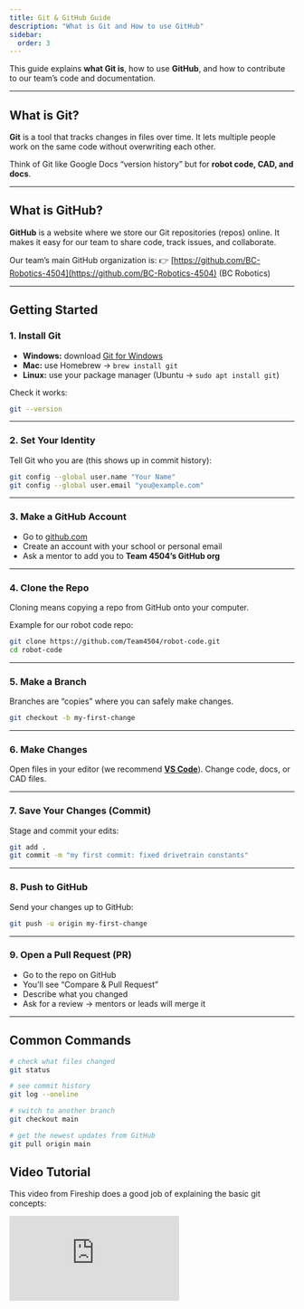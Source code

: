 ```yaml
---
title: Git & GitHub Guide
description: "What is Git and How to use GitHub"
sidebar:
  order: 3
---
```




This guide explains **what Git is**, how to use **GitHub**, and how to contribute to our team’s code and documentation.

---

## What is Git?

**Git** is a tool that tracks changes in files over time.
It lets multiple people work on the same code without overwriting each other.

Think of Git like Google Docs “version history” but for **robot code, CAD, and docs**.

---

## What is GitHub?

**GitHub** is a website where we store our Git repositories (repos) online.
It makes it easy for our team to share code, track issues, and collaborate.

Our team’s main GitHub organization is:
👉 [https://github.com/BC-Robotics-4504](https://github.com/BC-Robotics-4504) (BC Robotics)

---

## Getting Started

### 1. Install Git
- **Windows:** download [Git for Windows](https://git-scm.com/download/win)
- **Mac:** use Homebrew → `brew install git`
- **Linux:** use your package manager (Ubuntu → `sudo apt install git`)

Check it works:

```bash
git --version
```

---

### 2. Set Your Identity
Tell Git who you are (this shows up in commit history):

```bash
git config --global user.name "Your Name"
git config --global user.email "you@example.com"
```

---

### 3. Make a GitHub Account
- Go to [github.com](https://github.com)
- Create an account with your school or personal email
- Ask a mentor to add you to **Team 4504’s GitHub org**

---

### 4. Clone the Repo
Cloning means copying a repo from GitHub onto your computer.

Example for our robot code repo:

```bash
git clone https://github.com/Team4504/robot-code.git
cd robot-code
```

---

### 5. Make a Branch
Branches are “copies” where you can safely make changes.

```bash
git checkout -b my-first-change
```

---

### 6. Make Changes
Open files in your editor (we recommend [**VS Code**](https://code.visualstudio.com/)).
Change code, docs, or CAD files.

---

### 7. Save Your Changes (Commit)
Stage and commit your edits:

```bash
git add .
git commit -m "my first commit: fixed drivetrain constants"
```

---

### 8. Push to GitHub
Send your changes up to GitHub:

```bash
git push -u origin my-first-change
```

---

### 9. Open a Pull Request (PR)
- Go to the repo on GitHub
- You’ll see “Compare & Pull Request”
- Describe what you changed
- Ask for a review → mentors or leads will merge it

---

## Common Commands

```bash
# check what files changed
git status

# see commit history
git log --oneline

# switch to another branch
git checkout main

# get the newest updates from GitHub
git pull origin main
```

## Video Tutorial

This video from Fireship does a good job of explaining the basic git concepts:

<div style={{ position: "relative", paddingBottom: "56.25%", height: 0 }}>
  <iframe
    src="https://www.youtube.com/embed/hwP7WQkmECE"
    title="Git Explained in 100 Seconds"
    style={{ position: "absolute", top: 0, left: 0, width: "100%", height: "100%" }}
    frameBorder="0"
    allow="accelerometer; autoplay; clipboard-write; encrypted-media; gyroscope; picture-in-picture; web-share"
    referrerPolicy="strict-origin-when-cross-origin"
    allowFullScreen
  ></iframe>
</div>
